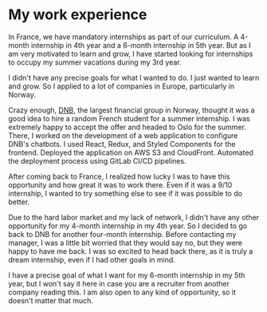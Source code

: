 # My work experience

In France, we have mandatory internships as part of our curriculum. A 4-month internship in 4th year and a 6-month internship in 5th year.
But as I am very motivated to learn and grow, I have started looking for internships to occupy my summer vacations during my 3rd year.

I didn't have any precise goals for what I wanted to do. I just wanted to learn and grow. So I applied to a lot of companies in Europe, particularly in Norway.

Crazy enough, [DNB](https://www.dnb.no/en), the largest financial group in Norway, thought it was a good idea to hire a random French student for a summer internship.
I was extremely happy to accept the offer and headed to Oslo for the summer.
There, I worked on the development of a web application to configure DNB's chatbots. I used React, Redux, and Styled Components for the frontend. Deployed the application on AWS S3 and CloudFront. Automated the deployment process using GitLab CI/CD pipelines.

After coming back to France, I realized how lucky I was to have this opportunity and how great it was to work there.
Even if it was a 9/10 internship, I wanted to try something else to see if it was possible to do better.

Due to the hard labor market and my lack of network, I didn't have any other opportunity for my 4-month internship in my 4th year. So I decided to go back to DNB for another four-month internship.
Before contacting my manager, I was a little bit worried that they would say no, but they were happy to have me back. I was so excited to head back there, as it is truly a dream internship, even if I had other goals in mind.

I have a precise goal of what I want for my 6-month internship in my 5th year, but I won't say it here in case you are a recruiter from another company reading this.
I am also open to any kind of opportunity, so it doesn't matter that much.
